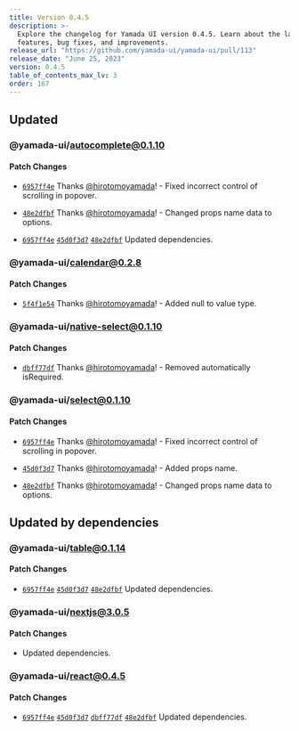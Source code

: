 ```yaml
---
title: Version 0.4.5
description: >-
  Explore the changelog for Yamada UI version 0.4.5. Learn about the latest
  features, bug fixes, and improvements.
release_url: "https://github.com/yamada-ui/yamada-ui/pull/113"
release_date: "June 25, 2023"
version: 0.4.5
table_of_contents_max_lv: 3
order: 167
---
```


## Updated

### @yamada-ui/autocomplete@0.1.10

#### Patch Changes

- [`6957ff4e`](https://github.com/hirotomoyamada/yamada-ui/commit/6957ff4e1674b0d2b657cfa4d36cdfe063a1b705) Thanks [@hirotomoyamada](https://github.com/hirotomoyamada)! - Fixed incorrect control of scrolling in popover.

- [`48e2dfbf`](https://github.com/hirotomoyamada/yamada-ui/commit/48e2dfbfb64865a2e71c0b836854a1e8229b16da) Thanks [@hirotomoyamada](https://github.com/hirotomoyamada)! - Changed props name data to options.

- [`6957ff4e`](https://github.com/hirotomoyamada/yamada-ui/commit/6957ff4e1674b0d2b657cfa4d36cdfe063a1b705) [`45d0f3d7`](https://github.com/hirotomoyamada/yamada-ui/commit/45d0f3d76d1e972e9d60da202d3d84f695abcdac) [`48e2dfbf`](https://github.com/hirotomoyamada/yamada-ui/commit/48e2dfbfb64865a2e71c0b836854a1e8229b16da) Updated dependencies.

### @yamada-ui/calendar@0.2.8

#### Patch Changes

- [`5f4f1e54`](https://github.com/hirotomoyamada/yamada-ui/commit/5f4f1e54e9bc1b00edcab26af34818d04558fe92) Thanks [@hirotomoyamada](https://github.com/hirotomoyamada)! - Added null to value type.

### @yamada-ui/native-select@0.1.10

#### Patch Changes

- [`dbff77df`](https://github.com/hirotomoyamada/yamada-ui/commit/dbff77df1b1bdcb0f6aec9d59fb0e00391c9eb37) Thanks [@hirotomoyamada](https://github.com/hirotomoyamada)! - Removed automatically isRequired.

### @yamada-ui/select@0.1.10

#### Patch Changes

- [`6957ff4e`](https://github.com/hirotomoyamada/yamada-ui/commit/6957ff4e1674b0d2b657cfa4d36cdfe063a1b705) Thanks [@hirotomoyamada](https://github.com/hirotomoyamada)! - Fixed incorrect control of scrolling in popover.

- [`45d0f3d7`](https://github.com/hirotomoyamada/yamada-ui/commit/45d0f3d76d1e972e9d60da202d3d84f695abcdac) Thanks [@hirotomoyamada](https://github.com/hirotomoyamada)! - Added props name.

- [`48e2dfbf`](https://github.com/hirotomoyamada/yamada-ui/commit/48e2dfbfb64865a2e71c0b836854a1e8229b16da) Thanks [@hirotomoyamada](https://github.com/hirotomoyamada)! - Changed props name data to options.

## Updated by dependencies

### @yamada-ui/table@0.1.14

#### Patch Changes

- [`6957ff4e`](https://github.com/hirotomoyamada/yamada-ui/commit/6957ff4e1674b0d2b657cfa4d36cdfe063a1b705) [`45d0f3d7`](https://github.com/hirotomoyamada/yamada-ui/commit/45d0f3d76d1e972e9d60da202d3d84f695abcdac) [`48e2dfbf`](https://github.com/hirotomoyamada/yamada-ui/commit/48e2dfbfb64865a2e71c0b836854a1e8229b16da) Updated dependencies.

### @yamada-ui/nextjs@3.0.5

#### Patch Changes

- Updated dependencies.

### @yamada-ui/react@0.4.5

#### Patch Changes

- [`6957ff4e`](https://github.com/hirotomoyamada/yamada-ui/commit/6957ff4e1674b0d2b657cfa4d36cdfe063a1b705) [`45d0f3d7`](https://github.com/hirotomoyamada/yamada-ui/commit/45d0f3d76d1e972e9d60da202d3d84f695abcdac) [`dbff77df`](https://github.com/hirotomoyamada/yamada-ui/commit/dbff77df1b1bdcb0f6aec9d59fb0e00391c9eb37) [`48e2dfbf`](https://github.com/hirotomoyamada/yamada-ui/commit/48e2dfbfb64865a2e71c0b836854a1e8229b16da) Updated dependencies.
